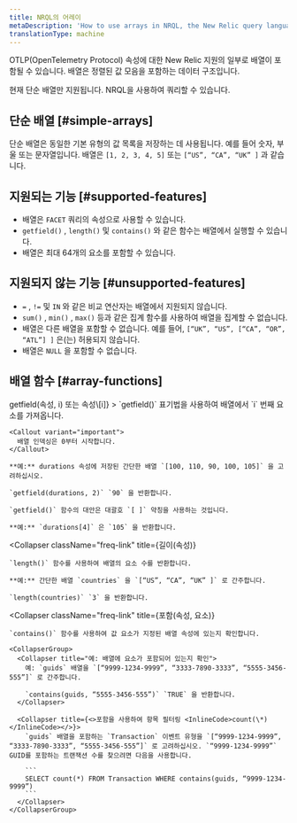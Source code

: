 ```yaml
---
title: NRQL의 어레이
metaDescription: 'How to use arrays in NRQL, the New Relic query language'
translationType: machine
---
```


OTLP(OpenTelemetry Protocol) 속성에 대한 New Relic 지원의 일부로 배열이 포함될 수 있습니다. 배열은 정렬된 값 모음을 포함하는 데이터 구조입니다.

현재 단순 배열만 지원됩니다. NRQL을 사용하여 쿼리할 수 있습니다.

## 단순 배열 [#simple-arrays]

단순 배열은 동일한 기본 유형의 값 목록을 저장하는 데 사용됩니다. 예를 들어 숫자, 부울 또는 문자열입니다. 배열은 `[1, 2, 3, 4, 5]` 또는 `[“US”, “CA”, “UK” ]` 과 같습니다.

## 지원되는 기능 [#supported-features]

* 배열은 `FACET` 쿼리의 속성으로 사용할 수 있습니다.
* `getfield()` , `length()` 및 `contains()` 와 같은 함수는 배열에서 실행할 수 있습니다.
* 배열은 최대 64개의 요소를 포함할 수 있습니다.

## 지원되지 않는 기능 [#unsupported-features]

* `=` , `!=` 및 `IN` 와 같은 비교 연산자는 배열에서 지원되지 않습니다.
* `sum()` , `min()` , `max()` 등과 같은 집계 함수를 사용하여 배열을 집계할 수 없습니다.
* 배열은 다른 배열을 포함할 수 없습니다. 예를 들어, `[“UK”, “US”, [“CA”, “OR”, “ATL”] ]` 은(는) 허용되지 않습니다.
* 배열은 `NULL` 을 포함할 수 없습니다.

## 배열 함수 [#array-functions]

<CollapserGroup>
  <Collapser
    className="freq-link"
    title={<InlineCode>getfield(속성, i) 또는 속성\[i]</InlineCode>}
  >
    `getfield()` 표기법을 사용하여 배열에서 `i` 번째 요소를 가져옵니다.

    <Callout variant="important">
      배열 인덱싱은 0부터 시작합니다.
    </Callout>

    **예:** durations 속성에 저장된 간단한 배열 `[100, 110, 90, 100, 105]` 을 고려하십시오.

    `getfield(durations, 2)` `90` 을 반환합니다.

    `getfield()` 함수의 대안은 대괄호 `[ ]` 약칭을 사용하는 것입니다.

    **예:** `durations[4]` 은 `105` 을 반환합니다.
  </Collapser>

  <Collapser
    className="freq-link"
    title={<InlineCode>길이(속성)</InlineCode>}
  >
    `length()` 함수를 사용하여 배열의 요소 수를 반환합니다.

    **예:** 간단한 배열 `countries` 을 `[“US”, “CA”, “UK” ]` 로 간주합니다.

    `length(countries)` `3` 을 반환합니다.
  </Collapser>

  <Collapser
    className="freq-link"
    title={<InlineCode>포함(속성, 요소)</InlineCode>}
  >
    `contains()` 함수를 사용하여 값 요소가 지정된 배열 속성에 있는지 확인합니다.

    <CollapserGroup>
      <Collapser title="예: 배열에 요소가 포함되어 있는지 확인">
        예: `guids` 배열을 `[“9999-1234-9999”, “3333-7890-3333”, “5555-3456-555”]` 로 간주합니다.

        `contains(guids, “5555-3456-555”)` `TRUE` 을 반환합니다.
      </Collapser>

      <Collapser title={<>포함을 사용하여 항목 필터링 <InlineCode>count(\*)</InlineCode></>}>
        `guids` 배열을 포함하는 `Transaction` 이벤트 유형을 `[“9999-1234-9999”, “3333-7890-3333”, “5555-3456-555”]` 로 고려하십시오. `“9999-1234-9999”` GUID를 포함하는 트랜잭션 수를 찾으려면 다음을 사용합니다.

        ```
        SELECT count(*) FROM Transaction WHERE contains(guids, “9999-1234-9999”)
        ```
      </Collapser>
    </CollapserGroup>
  </Collapser>
</CollapserGroup>
